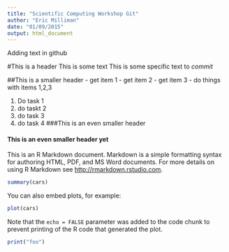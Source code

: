 ```yaml
---
title: "Scientific Computing Workshop Git"
author: "Eric Milliman"
date: "01/09/2015"
output: html_document
---
```


Adding text in github

#This is a header
This is some text
This is some specific text to *commit*

##This is a smaller header
- get item 1
- get item 2
- get item 3
- do things with items 1,2,3

1. Do task 1
1. do taskt 2
1. do task 3
1. do task 4 
###This is an even smaller header



#### This is an even smaller header yet
This is an R Markdown document. Markdown is a simple formatting syntax for authoring HTML, PDF, and MS Word documents. For more details on using R Markdown see <http://rmarkdown.rstudio.com>.

```r
summary(cars)
```

You can also embed plots, for example:

```r
plot(cars)
```

Note that the `echo = FALSE` parameter was added to the code chunk to prevent printing of the R code that generated the plot.

```r
print("foo")
```
